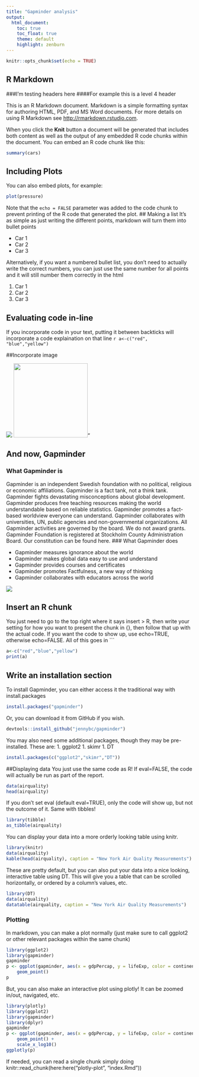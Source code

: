 ---
title: "Gapminder analysis"
output: 
  html_document:
    toc: true
    toc_float: true
    theme: default
    highlight: zenburn
---

```{r setup, include=FALSE}
knitr::opts_chunk$set(echo = TRUE)
```

## R Markdown
###I'm testing headers here
####For example this is a level 4 header

This is an R Markdown document. Markdown is a simple formatting syntax for authoring HTML, PDF, and MS Word documents. For more details on using R Markdown see <http://rmarkdown.rstudio.com>.

When you click the **Knit** button a document will be generated that includes both content as well as the output of any embedded R code chunks within the document. You can embed an R code chunk like this:

```{r cars}
summary(cars)
```

## Including Plots

You can also embed plots, for example:

```{r pressure, echo=TRUE}
plot(pressure)
```
Note that the `echo = FALSE` parameter was added to the code chunk to prevent printing of the R code that generated the plot.
## Making a list
It's as simple as just writing the different points, markdown will turn them into bullet points

- Car 1
- Car 2
- Car 3

Alternatively, if you want a numbered bullet list, you don't need to actually write the correct numbers, you can just use the same number for all points and it will still number them correctly in the html

1. Car 1
1. Car 2
1. Car 3

## Evaluating code in-line
If you incorporate code in your text, putting it between backticks will incorporate a code explaination on that line
`r a<-c("red", "blue","yellow")`

##Incorporate image

![](http://tspa.000webhostapp.com/stockphoto/3.jpg)
<img src="http://tspa.000webhostapp.com/stockphoto/3.jpg" width="200px">"

## And now, Gapminder
### What Gapminder is
Gapminder is an independent Swedish foundation with no political, religious or economic affiliations. Gapminder is a fact tank, not a think tank. Gapminder fights devastating misconceptions about global development. Gapminder produces free teaching resources making the world understandable based on reliable statistics. Gapminder promotes a fact-based worldview everyone can understand.  Gapminder collaborates with universities, UN, public agencies and non-governmental organizations. All Gapminder activities are governed by the board. We do not award grants. Gapminder Foundation is registered at Stockholm County Administration Board. Our constitution can be found here.
### What Gapminder does

- Gapminder measures ignorance about the world
- Gapminder makes global data easy to use and understand
- Gapminder provides courses and certificates
- Gapminder promotes Factfulness, a new way of thinking
- Gapminder collaborates with educators across the world

![](https://s3-eu-west-1.amazonaws.com/static.gapminder.org/GapminderMedia/wp-uploads/20161019161829/screenshot2016.jpg)

## Insert an R chunk
You just need to go to the top right where it says insert > R, then write your setting for how you want to present the chunk in {}, then follow that up with the actual code. If you want the code to show up, use echo=TRUE, otherwise echo=FALSE. All of this goes in \```
```{r, chunk, echo=TRUE}
a<-c("red","blue","yellow")
print(a)

```

## Write an installation section
To install Gapminder, you can either access it the traditional way with install.packages
```{r, install-gapminder, eval=FALSE}
install.packages("gapminder")
```
Or, you can download it from GitHub if you wish.
```{r, github-gapminder, eval=FALSE}
devtools::install_github("jennybc/gapminder")
```
You may also need some additional packages, though they may be pre-installed. These are:
1. ggplot2
1. skimr
1. DT
```{r, install-additional, eval=FALSE}
install.packages(c("ggplot2","skimr","DT"))
```

##Displaying data
You just use the same code as R! If eval=FALSE, the code will actually be run as part of the report.
```{r data-display}
data(airquality)
head(airquality)
```

If you don't set eval (default eval=TRUE), only the code will show up, but not the outcome of it.
Same with tibbles!

```{r display-tibble}
library(tibble)
as_tibble(airquality)
```

You can display your data into a more orderly looking table using knitr.

```{r knitr-table}
library(knitr)
data(airquality)
kable(head(airquality), caption = "New York Air Quality Measurements")
```

These are pretty default, but you can also put your data into a nice looking, interactive table using DT. This will give you a table that can be scrolled horizontally, or ordered by a column's values, etc.

```{r interactive-table}
library(DT)
data(airquality)
datatable(airquality, caption = "New York Air Quality Measurements")
```

### Plotting

In markdown, you can make a plot normally (just make sure to call ggplot2 or other relevant packages within the same chunk)
```{r add-plot, echo=FALSE}
library(ggplot2)
library(gapminder)
gapminder
p <- ggplot(gapminder, aes(x = gdpPercap, y = lifeExp, color = continent)) + 
    geom_point()
p
```

But, you can also make an interactive plot using plotly! It can be zoomed in/out, navigated, etc.
```{r plotly-plot, echo=FALSE}
library(plotly)
library(ggplot2)
library(gapminder)
library(dplyr)
gapminder
p <- ggplot(gapminder, aes(x = gdpPercap, y = lifeExp, color = continent)) + 
    geom_point() +
    scale_x_log10()
ggplotly(p)
```
If needed, you can read a single chunk simply doing knitr::read_chunk(here:here("plotly-plot", "index.Rmd"))